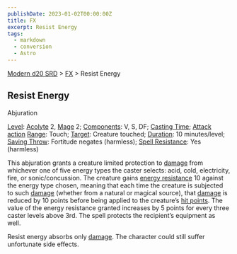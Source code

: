 ```yaml
---
publishDate: 2023-01-02T00:00:00Z
title: FX
excerpt: Resist Energy
tags:
  - markdown
  - conversion
  - Astro
---
```


[Modern d20 SRD](/#modernD20) > [FX](modern-d20-srd-fx-index) > Resist Energy

## Resist Energy

Abjuration

[Level](modern-d20-srd-fx-level): [Acolyte](modern-d20-srd-classes-advanced-acolyte) 2, [Mage](modern-d20-srd-classes-advanced-mage) 2;
[Components](modern-d20-srd-fx-components): V, S, DF; [Casting Time](modern-d20-srd-fx-casting-time); [Attack action](modern-d20-srd-combat-attack-actions) [Range](modern-d20-srd-fx-range): Touch;
[Target](modern-d20-srd-fx-target): Creature touched;
[Duration](modern-d20-srd-fx-duration): 10 minutes/level; [Saving Throw](modern-d20-srd-basics-saving-throws): Fortitude negates (harmless);
[Spell Resistance](modern-d20-srd-special-abilities-spell-resistance): Yes
(harmless)

This abjuration grants a creature limited protection to
[damage](modern-d20-srd-combat-damage) from whichever one of five energy types
the caster selects: acid, cold, electricity, fire, or sonic/concussion. The
creature gains [energy resistance](modern-d20-srd-special-abilities-resistance-to-energy) 10 against the energy type chosen, meaning that each
time the creature is subjected to such [damage](modern-d20-srd-combat-damage)
(whether from a natural or magical source), that [damage](modern-d20-srd-combat-damage) is reduced by 10 points before being applied to the creature’s
[hit points](modern-d20-srd-combat-hit-points). The value of the energy
resistance granted increases by 5 points for every three caster levels above
3rd. The spell protects the recipient’s equipment as well.

Resist energy absorbs only [damage](modern-d20-srd-combat-damage). The
character could still suffer unfortunate side effects.


